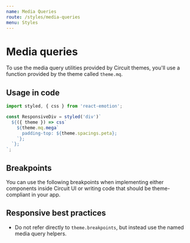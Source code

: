 ```yaml
---
name: Media Queries
route: /styles/media-queries
menu: Styles
---
```



# Media queries

To use the media query utilities provided by Circuit themes, you'll use a
function provided by the theme called `theme.mq`.

## Usage in code

```javascript
import styled, { css } from 'react-emotion';

const ResponsiveDiv = styled('div')`
  ${({ theme }) => css`
    ${theme.mq.mega`
      padding-top: ${theme.spacings.peta};
    `};
  `};
`;
```

## Breakpoints

You can use the following breakpoints when implementing either components
inside Circuit UI or writing code that should be theme-compliant in your app.

<MediaQueriesTable />

## Responsive best practices

- Do not refer directly to `theme.breakpoints`, but instead use the named
  media query helpers.

